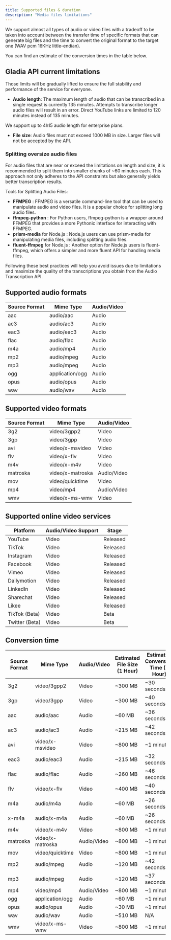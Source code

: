 ```yaml
---
title: Supported files & duration
description: "Media files limitations"
---
```


We support almost all types of audio or video files with a tradeoff to be taken into account between the transfer time of specific formats that can generate big files and the time to convert the original format to the target one (WAV pcm 16KHz little-endian).

You can find an estimate of the conversion times in the table below.


## Gladia API current limitations

<Tip> 
Those limits will be gradually lifted to ensure the full stability and performance of the service for everyone.
</Tip>


- **Audio length**: The maximum length of audio that can be transcribed in a single request is currently
135 minutes. Attempts to transcribe longer audio files will result in an error.
Direct YouTube links are limited to 120 minutes instead of 135 minutes.

<Tip> 
  We support up to 4h15 audio length for enterprise plans.
</Tip>

- **File size**: Audio files must not exceed 1000 MB in size. Larger files will not be accepted by the API.

### Splitting oversize audio files
For audio files that are near or exceed the limitations on length and size, it is recommended to split them into smaller chunks of ~60 minutes each. This approach not only adheres to the API constraints but also generally yields better transcription results.

Tools for Splitting Audio Files: 

- **FFMPEG** : FFMPEG is a versatile command-line tool that can be used to manipulate audio and video files. It is a popular choice for splitting long audio files.
- **ffmpeg-python** : For Python users, ffmpeg-python is a wrapper around FFMPEG that provides a more Pythonic interface for interacting with FFMPEG.
- **prism-media** for Node.js : Node.js users can use prism-media for manipulating media files, including splitting audio files.
- **fluent-ffmpeg** for Node.js : Another option for Node.js users is fluent-ffmpeg, which offers a simpler and more fluent API for handling media files.

Following these best practices will help you avoid issues due to limitations and maximize the quality of the transcriptions you obtain from the Audio Transcription API.

## Supported audio formats

| Source Format | Mime Type      | Audio/Video |
|---------------|----------------|-------------|
| aac           | audio/aac      | Audio       |
| ac3           | audio/ac3      | Audio       |
| eac3          | audio/eac3     | Audio       |
| flac          | audio/flac     | Audio       |
| m4a           | audio/mp4      | Audio       |
| mp2           | audio/mpeg     | Audio       |
| mp3           | audio/mpeg     | Audio       |
| ogg           | application/ogg| Audio       |
| opus          | audio/opus     | Audio       |
| wav           | audio/wav      | Audio       |


## Supported video formats

| Source Format | Mime Type            | Audio/Video |
|---------------|----------------------|-------------|
| 3g2           | video/3gpp2          | Video       |
| 3gp           | video/3gpp           | Video       |
| avi           | video/x-msvideo      | Video       |
| flv           | video/x-flv          | Video       |
| m4v           | video/x-m4v          | Video       |
| matroska      | video/x-matroska     | Audio/Video |
| mov           | video/quicktime      | Video       |
| mp4           | video/mp4            | Audio/Video |
| wmv           | video/x-ms-wmv       | Video       |


## Supported online video services

| Platform       | Audio/Video Support | Stage        |
|----------------|---------------------|--------------|
| YouTube        | Video               | Released     |
| TikTok         | Video               | Released     |
| Instagram      | Video               | Released     |
| Facebook       | Video               | Released     |
| Vimeo          | Video               | Released     |
| Dailymotion    | Video               | Released     |
| LinkedIn       | Video               | Released     |
| Sharechat      | Video               | Released     |
| Likee          | Video               | Released     |
| TikTok (Beta)  | Video               | Beta         |
| Twitter (Beta) | Video               | Beta         |


## Conversion time

| Source Format | Mime Type        | Audio/Video | Estimated File Size (1 Hour) | Estimated Conversion Time (1 Hour) |
|---------------|------------------|-------------|------------------------------|------------------------------------|
| 3g2           | video/3gpp2      | Video       | ~300 MB                      | ~30 seconds                        |
| 3gp           | video/3gpp       | Video       | ~300 MB                      | ~40 seconds                        |
| aac           | audio/aac        | Audio       | ~60 MB                       | ~36 seconds                        |
| ac3           | audio/ac3        | Audio       | ~215 MB                      | ~42 seconds                        |
| avi           | video/x-msvideo  | Video       | ~800 MB                      | ~1 minute                          |
| eac3          | audio/eac3       | Audio       | ~215 MB                      | ~32 seconds                        |
| flac          | audio/flac       | Audio       | ~260 MB                      | ~46 seconds                        |
| flv           | video/x-flv      | Video       | ~400 MB                      | ~40 seconds                        |
| m4a           | audio/m4a        | Audio       | ~60 MB                       | ~26 seconds                        |
| x-m4a         | audio/x-m4a      | Audio       | ~60 MB                       | ~26 seconds                        |
| m4v           | video/x-m4v      | Video       | ~800 MB                      | ~1 minute                          |
| matroska      | video/x-matroska | Audio/Video | ~800 MB                      | ~1 minute                          |
| mov           | video/quicktime  | Video       | ~800 MB                      | ~1 minute                          |
| mp2           | audio/mpeg       | Audio       | ~120 MB                      | ~42 seconds                        |
| mp3           | audio/mpeg       | Audio       | ~120 MB                      | ~37 seconds                        |
| mp4           | video/mp4        | Audio/Video | ~800 MB                      | ~1 minute                          |
| ogg           | application/ogg  | Audio       | ~60 MB                       | ~1 minute                          |
| opus          | audio/opus       | Audio       | ~30 MB                       | ~1 minute                          |
| wav           | audio/wav        | Audio       | ~510 MB                      | N/A                                |
| wmv           | video/x-ms-wmv   | Video       | ~800 MB                      | ~1 minute                          |
